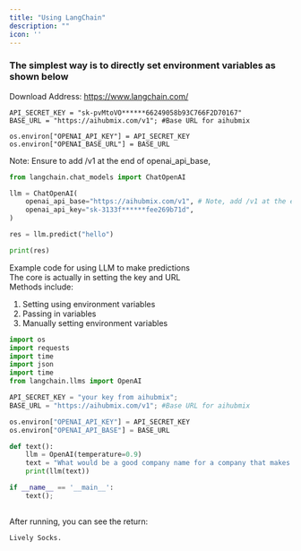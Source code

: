 ```yaml
---
title: "Using LangChain"
description: ""
icon: ''
---
```


### The simplest way is to directly set environment variables as shown below
Download Address: https://www.langchain.com/  
```
API_SECRET_KEY = "sk-pvMtoVO******66249058b93C766F2D70167"
BASE_URL = "https://aihubmix.com/v1"; #Base URL for aihubmix

os.environ["OPENAI_API_KEY"] = API_SECRET_KEY
os.environ["OPENAI_BASE_URL"] = BASE_URL
```
Note: Ensure to add /v1 at the end of openai_api_base,

```py Python
from langchain.chat_models import ChatOpenAI

llm = ChatOpenAI(
    openai_api_base="https://aihubmix.com/v1", # Note, add /v1 at the end
    openai_api_key="sk-3133f******fee269b71d",
)

res = llm.predict("hello")

print(res)
```

Example code for using LLM to make predictions  
The core is actually in setting the key and URL  
Methods include:  
1. Setting using environment variables  
2. Passing in variables  
3. Manually setting environment variables  

```py Python
import os
import requests
import time
import json
import time
from langchain.llms import OpenAI

API_SECRET_KEY = "your key from aihubmix";
BASE_URL = "https://aihubmix.com/v1"; #Base URL for aihubmix

os.environ["OPENAI_API_KEY"] = API_SECRET_KEY
os.environ["OPENAI_API_BASE"] = BASE_URL

def text():
    llm = OpenAI(temperature=0.9)
    text = "What would be a good company name for a company that makes colorful socks?"
    print(llm(text))

if __name__ == '__main__':
    text();
    
```
After running, you can see the return:    
```
Lively Socks.
```

